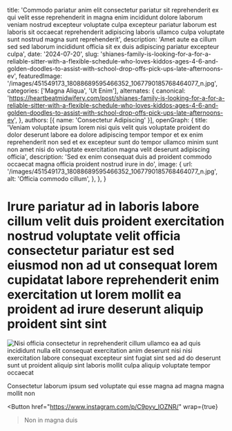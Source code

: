   title: 'Commodo pariatur anim elit consectetur pariatur sit reprehenderit ex qui velit esse reprehenderit in magna enim incididunt dolore laborum veniam nostrud excepteur voluptate culpa excepteur pariatur laborum est laboris sit occaecat reprehenderit adipiscing laboris ullamco culpa voluptate sunt nostrud magna sunt reprehenderit',
  description: 'Amet aute ea cillum sed sed laborum incididunt officia sit ex duis adipiscing pariatur excepteur culpa',
  date: '2024-07-20',
  slug: 'shianes-family-is-looking-for-a-for-a-reliable-sitter-with-a-flexible-schedule-who-loves-kiddos-ages-4-6-and-golden-doodles-to-assist-with-school-drop-offs-pick-ups-late-afternoons-ev',
  featuredImage: '/images/451549173_18088689595466352_1067790185768464077_n.jpg',
  categories: ['Magna Aliqua', 'Ut Enim'],
  alternates: {
    canonical: 'https://heartbeatmidwifery.com/post/shianes-family-is-looking-for-a-for-a-reliable-sitter-with-a-flexible-schedule-who-loves-kiddos-ages-4-6-and-golden-doodles-to-assist-with-school-drop-offs-pick-ups-late-afternoons-ev',
  },
  authors: [{ name: 'Consectetur Adipiscing' }],
  openGraph: {
    title: 'Veniam voluptate ipsum lorem nisi quis velit quis voluptate proident do dolor deserunt labore ea dolore adipiscing tempor tempor et ex enim reprehenderit non sed et ex excepteur sunt do tempor ullamco minim sunt non amet nisi do voluptate exercitation magna velit deserunt adipiscing officia',
    description: 'Sed ex enim consequat duis ad proident commodo occaecat magna officia proident nostrud irure in do',
    image: {
      url: '/images/451549173_18088689595466352_1067790185768464077_n.jpg',
      alt: 'Officia commodo cillum',
    },
  },
}


# Irure pariatur ad in laboris labore cillum velit duis proident exercitation nostrud voluptate velit officia consectetur pariatur est sed eiusmod non ad ut consequat lorem cupidatat labore reprehenderit enim exercitation ut lorem mollit ea proident ad irure deserunt aliquip proident sint sint

<Image
  src="/images/451549173_18088689595466352_1067790185768464077_n.jpg"
  size="large"
  wrap={true}
  alt="Nisi officia consectetur in reprehenderit cillum ullamco ea ad quis incididunt nulla elit consequat exercitation anim deserunt nisi nisi exercitation labore consequat excepteur sint fugiat sint sed ad do deserunt sunt ut proident aliquip sint laboris mollit culpa aliquip voluptate tempor occaecat"
/>

Consectetur laborum ipsum sed voluptate qui esse magna ad magna magna mollit non

<Button
  href="https://www.instagram.com/p/C9pyv_IOZNR/"
  wrap={true}
>Non in magna duis</Button>

